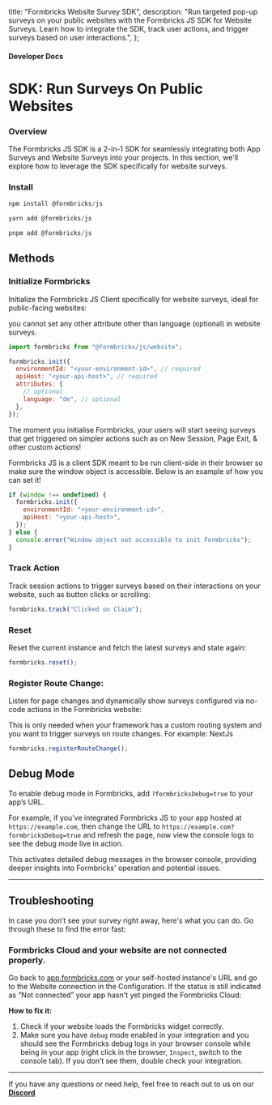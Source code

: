 
  title: "Formbricks Website Survey SDK",
  description:
    "Run targeted pop-up surveys on your public websites with the Formbricks JS SDK for Website Surveys. Learn how to integrate the SDK, track user actions, and trigger surveys based on user interactions.",
};

#### Developer Docs

# SDK: Run Surveys On Public Websites

### Overview

The Formbricks JS SDK is a 2-in-1 SDK for seamlessly integrating both App Surveys and Website Surveys into your projects. In this section, we'll explore how to leverage the SDK specifically for website surveys.

### Install

<Col>
<CodeGroup title="npm">

```js {{ title: 'npm' }}
npm install @formbricks/js
```

```js {{ title: 'yarn' }}
yarn add @formbricks/js
```

```js {{ title: 'pnpm' }}
pnpm add @formbricks/js
```

</CodeGroup>
</Col>

## Methods

### Initialize Formbricks

Initialize the Formbricks JS Client specifically for website surveys, ideal for public-facing websites:

<Note>you cannot set any other attribute other than language (optional) in website surveys.</Note>

<Col>
<CodeGroup title="Initialize Formbricks">

```javascript
import formbricks from "@formbricks/js/website";

formbricks.init({
  environmentId: "<your-environment-id>", // required
  apiHost: "<your-api-host>", // required
  attributes: {
    // optional
    language: "de", // optional
  },
});
```

</CodeGroup>
</Col>

The moment you initialise Formbricks, your users will start seeing surveys that get triggered on simpler actions such as on New Session, Page Exit, & other custom actions!

<Note>
Formbricks JS is a client SDK meant to be run client-side in their browser so make sure the window object is accessible. Below is an example of how you can set it!

<Col>
<CodeGroup>

```js
if (window !== undefined) {
  formbricks.init({
    environmentId: "<your-environment-id>",
    apiHost: "<your-api-host>",
  });
} else {
  console.error("Window object not accessible to init Formbricks");
}
```

</CodeGroup>
</Col>

</Note>

### Track Action

Track session actions to trigger surveys based on their interactions on your website, such as button clicks or scrolling:

<Col>
<CodeGroup>

```js
formbricks.track("Clicked on Claim");
```

</CodeGroup>
</Col>

### Reset

Reset the current instance and fetch the latest surveys and state again:

<Col>
<CodeGroup>

```js
formbricks.reset();
```

</CodeGroup>
</Col>

### Register Route Change:

Listen for page changes and dynamically show surveys configured via no-code actions in the Formbricks website:

<Note>
  This is only needed when your framework has a custom routing system and you want to trigger surveys on route
  changes. For example: NextJs
</Note>

<Col>
<CodeGroup>

```js
formbricks.registerRouteChange();
```

</CodeGroup>
</Col>

## Debug Mode

To enable debug mode in Formbricks, add `?formbricksDebug=true` to your app’s URL.

For example, if you’ve integrated Formbricks JS to your app hosted at `https://example.com`, then change the URL to `https://example.com?formbricksDebug=true` and refresh the page, now view the console logs to see the debug mode live in action.

This activates detailed debug messages in the browser console, providing deeper insights into Formbricks' operation and potential issues.

---

## Troubleshooting

In case you don’t see your survey right away, here's what you can do. Go through these to find the error fast:

### Formbricks Cloud and your website are not connected properly.

Go back to [app.formbricks.com](http://app.formbricks.com) or your self-hosted instance's URL and go to the Website connection in the Configuration. If the status is still indicated as “Not connected” your app hasn't yet pinged the Formbricks Cloud:

<MdxImage
  src={I1}
  alt="setup checklist ui of survey popup for website surveys"
  quality="100"
  className="max-w-full rounded-lg sm:max-w-3xl"
/>
**How to fix it:**

1. Check if your website loads the Formbricks widget correctly.
2. Make sure you have `debug` mode enabled in your integration and you should see the Formbricks debug logs in your browser console while being in your app (right click in the browser, `Inspect`, switch to the console tab). If you don’t see them, double check your integration.

---

If you have any questions or need help, feel free to reach out to us on our **[Discord](https://formbricks.com/discord)**
